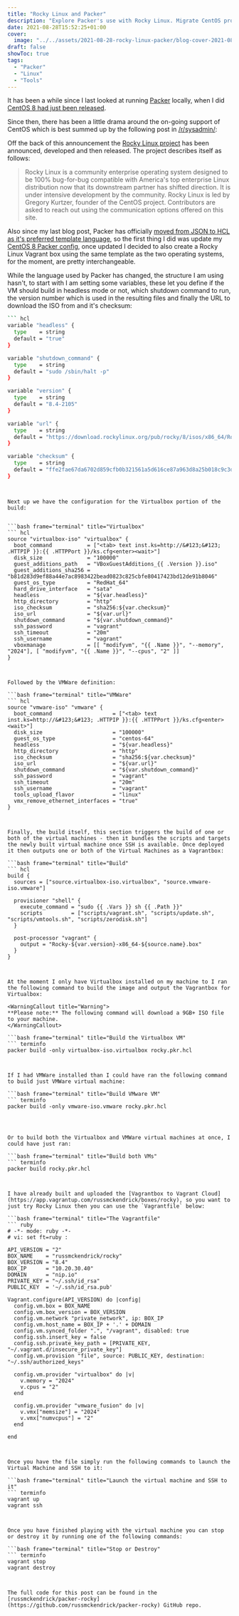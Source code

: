 ```yaml
---
title: "Rocky Linux and Packer"
description: "Explore Packer's use with Rocky Linux. Migrate CentOS projects efficiently. Use provided templates for Virtualbox and VMWare."
date: 2021-08-28T15:52:25+01:00
cover:
  image: "../../assets/2021-08-28-rocky-linux-packer/blog-cover-2021-08-28-rocky-linux-packer.png"
draft: false
showToc: true
tags:
  - "Packer"
  - "Linux"
  - "Tools"
---
```


It has been a while since I last looked at running [Packer](https://www.packer.io) locally, when I did [CentOS 8 had just been released](/2019/10/13/packer-centos-8/).

Since then, there has been a little drama around the on-going support of CentOS which is best summed up by the following post in [/r/sysadmin/](https://www.reddit.com/r/sysadmin/):

<Reddit url="https://www.redditmedia.com/r/sysadmin/comments/k95w7b/centos_moving_to_a_rolling_release_model_will_no/?ref_source=embed&amp;ref=share&amp;embed=true&amp;theme=dark" height="330" />

Off the back of this announcement the [Rocky Linux project](https://rockylinux.org) has been announced, developed and then released. The project describes itself as follows:

> Rocky Linux is a community enterprise operating system designed to be 100% bug-for-bug compatible with America's top enterprise Linux distribution now that its downstream partner has shifted direction. It is under intensive development by the community. Rocky Linux is led by Gregory Kurtzer, founder of the CentOS project. Contributors are asked to reach out using the communication options offered on this site.

Also since my last blog post, Packer has officially [moved from JSON to HCL as it's preferred template language](https://groups.google.com/g/hashicorp-announce/c/DE7q11FRTvc/m/eyZj2aF4AgAJ), so the first thing I did was update my [CentOS 8 Packer config](https://github.com/russmckendrick/packer-centos8), once updated I decided to also create a Rocky Linux Vagrant box using the same template as the two operating systems, for the moment, are pretty interchangeable.

While the language used by Packer has changed, the structure I am using hasn't, to start with I am setting some variables, these let you define if the VM should build in headless mode or not, which shutdown command to run, the version number which is used in the resulting files and finally the URL to download the ISO from and it's checksum:

```bash frame="terminal" title="Set some variables"
``` hcl
variable "headless" {
  type    = string
  default = "true"
}

variable "shutdown_command" {
  type    = string
  default = "sudo /sbin/halt -p"
}

variable "version" {
  type    = string
  default = "8.4-2105"
}

variable "url" {
  type    = string
  default = "https://download.rockylinux.org/pub/rocky/8/isos/x86_64/Rocky-8.4-x86_64-dvd1.iso"
}

variable "checksum" {
  type    = string
  default = "ffe2fae67da6702d859cfb0b321561a5d616ce87a963d8a25b018c9c3d52d9a4"
}
```
```


Next up we have the configuration for the Virtualbox portion of the build:


```bash frame="terminal" title="Virtualbox"
``` hcl
source "virtualbox-iso" "virtualbox" {
  boot_command           = ["<tab> text inst.ks=http://&#123;&#123; .HTTPIP }}:{{ .HTTPPort }}/ks.cfg<enter><wait>"]
  disk_size              = "100000"
  guest_additions_path   = "VBoxGuestAdditions_{{ .Version }}.iso"
  guest_additions_sha256 = "b81d283d9ef88a44e7ac8983422bead0823c825cbfe80417423bd12de91b8046"
  guest_os_type          = "RedHat_64"
  hard_drive_interface   = "sata"
  headless               = "${var.headless}"
  http_directory         = "http"
  iso_checksum           = "sha256:${var.checksum}"
  iso_url                = "${var.url}"
  shutdown_command       = "${var.shutdown_command}"
  ssh_password           = "vagrant"
  ssh_timeout            = "20m"
  ssh_username           = "vagrant"
  vboxmanage             = [[ "modifyvm", "{{ .Name }}", "--memory", "2024"], [ "modifyvm", "{{ .Name }}", "--cpus", "2" ]]
}
```
```


Followed by the VMWare definition:

```bash frame="terminal" title="VMWare"
``` hcl
source "vmware-iso" "vmware" {
  boot_command                   = ["<tab> text inst.ks=http://&#123;&#123; .HTTPIP }}:{{ .HTTPPort }}/ks.cfg<enter><wait>"]
  disk_size                      = "100000"
  guest_os_type                  = "centos-64"
  headless                       = "${var.headless}"
  http_directory                 = "http"
  iso_checksum                   = "sha256:${var.checksum}"
  iso_url                        = "${var.url}"
  shutdown_command               = "${var.shutdown_command}"
  ssh_password                   = "vagrant"
  ssh_timeout                    = "20m"
  ssh_username                   = "vagrant"
  tools_upload_flavor            = "linux"
  vmx_remove_ethernet_interfaces = "true"
}
```
```


Finally, the build itself, this section triggers the build of one or both of the virtual machines - then it bundles the scripts and targets the newly built virtual machine once SSH is available. Once deployed it then outputs one or both of the Virtual Machines as a Vagrantbox:

```bash frame="terminal" title="Build"
``` hcl
build {
  sources = ["source.virtualbox-iso.virtualbox", "source.vmware-iso.vmware"]

  provisioner "shell" {
    execute_command = "sudo {{ .Vars }} sh {{ .Path }}"
    scripts         = ["scripts/vagrant.sh", "scripts/update.sh", "scripts/vmtools.sh", "scripts/zerodisk.sh"]
  }

  post-processor "vagrant" {
    output = "Rocky-${var.version}-x86_64-${source.name}.box"
  }
}
```
```


At the moment I only have Virtualbox installed on my machine to I ran the following command to build the image and output the Vagrantbox for Virtualbox:

<WarningCallout title="Warning">
**Please note:** The following command will download a 9GB+ ISO file to your machine.
</WarningCallout>

```bash frame="terminal" title="Build the Virtualbox VM"
``` terminfo
packer build -only virtualbox-iso.virtualbox rocky.pkr.hcl
```
```


If I had VMWare installed than I could have ran the following command to build just VMWare virtual machine:

```bash frame="terminal" title="Build VMware VM"
``` terminfo
packer build -only vmware-iso.vmware rocky.pkr.hcl
```
```



Or to build both the Virtualbox and VMWare virtual machines at once, I could have just ran:

```bash frame="terminal" title="Build both VMs"
``` terminfo
packer build rocky.pkr.hcl
```
```


I have already built and uploaded the [Vagrantbox to Vagrant Cloud](https://app.vagrantup.com/russmckendrick/boxes/rocky), so you want to just try Rocky Linux then you can use the `Vagrantfile` below:

```bash frame="terminal" title="The Vagrantfile"
``` ruby
# -*- mode: ruby -*-
# vi: set ft=ruby :

API_VERSION = "2"
BOX_NAME    = "russmckendrick/rocky"
BOX_VERSION = "8.4"
BOX_IP      = "10.20.30.40"
DOMAIN      = "nip.io"
PRIVATE_KEY = "~/.ssh/id_rsa"
PUBLIC_KEY  = '~/.ssh/id_rsa.pub'

Vagrant.configure(API_VERSION) do |config|
  config.vm.box = BOX_NAME
  config.vm.box_version = BOX_VERSION
  config.vm.network "private_network", ip: BOX_IP
  config.vm.host_name = BOX_IP + '.' + DOMAIN
  config.vm.synced_folder ".", "/vagrant", disabled: true
  config.ssh.insert_key = false
  config.ssh.private_key_path = [PRIVATE_KEY, "~/.vagrant.d/insecure_private_key"]
  config.vm.provision "file", source: PUBLIC_KEY, destination: "~/.ssh/authorized_keys"

  config.vm.provider "virtualbox" do |v|
    v.memory = "2024"
    v.cpus = "2"
  end

  config.vm.provider "vmware_fusion" do |v|
    v.vmx["memsize"] = "2024"
    v.vmx["numvcpus"] = "2"
  end

end
```
```


Once you have the file simply run the following commands to launch the Virtual Machine and SSH to it:

```bash frame="terminal" title="Launch the virtual machine and SSH to it"
``` terminfo
vagrant up
vagrant ssh
```
```


Once you have finished playing with the virtual machine you can stop or destroy it by running one of the following commands:

```bash frame="terminal" title="Stop or Destroy"
``` terminfo
vagrant stop
vagrant destroy
```
```


The full code for this post can be found in the [russmckendrick/packer-rocky](https://github.com/russmckendrick/packer-rocky) GitHub repo.
